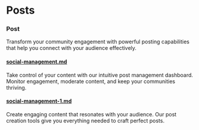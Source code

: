 # Posts

### Post

Transform your community engagement with powerful posting capabilities that help you connect with your audience effectively.

#### [social-management.md](social-management.md "mention")

Take control of your content with our intuitive post management dashboard. Monitor engagement, moderate content, and keep your communities thriving.

#### [social-management-1.md](social-management-1.md "mention")

Create engaging content that resonates with your audience. Our post creation tools give you everything needed to craft perfect posts.

<figure><img src="../../../../.gitbook/assets/image (17).png" alt="" /><figcaption></figcaption></figure>
